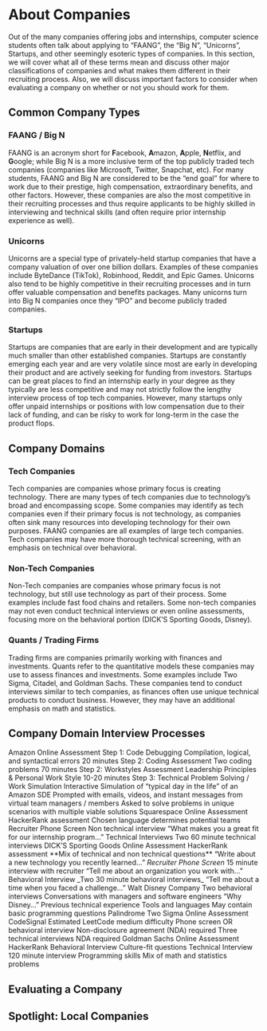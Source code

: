 # About Companies

Out of the many companies offering jobs and internships, computer science students often talk about applying to “FAANG”, the “Big N”, “Unicorns”, Startups, and other seemingly esoteric types of companies. In this section, we will cover what all of these terms mean and discuss other major classifications of companies and what makes them different in their recruiting process. Also, we will discuss important factors to consider when evaluating a company on whether or not you should work for them.


## Common Company Types


### FAANG / Big N

FAANG is an acronym short for **F**acebook, **A**mazon, **A**pple, **N**etflix, and **G**oogle; while Big N is a more inclusive term of the top publicly traded tech companies (companies like Microsoft, Twitter, Snapchat, etc). For many students, FAANG and Big N are considered to be the “end goal” for where to work due to their prestige, high compensation, extraordinary benefits, and other factors. However, these companies are also the most competitive in their recruiting processes and thus require applicants to be highly skilled in interviewing and technical skills (and often require prior internship experience as well).


### Unicorns

Unicorns are a special type of privately-held startup companies that have a company valuation of over one billion dollars. Examples of these companies include ByteDance (TikTok), Robinhood, Reddit, and Epic Games. Unicorns also tend to be highly competitive in their recruiting processes and in turn offer valuable compensation and benefits packages. Many unicorns turn into Big N companies once they “IPO” and become publicly traded companies.


### Startups

Startups are companies that are early in their development and are typically much smaller than other established companies. Startups are constantly emerging each year and are very volatile since most are early in developing their product and are actively seeking for funding from investors. Startups can be great places to find an internship early in your degree as they typically are less competitive and may not strictly follow the lengthy interview process of top tech companies. However, many startups only offer unpaid internships or positions with low compensation due to their lack of funding, and can be risky to work for long-term in the case the product flops.


## Company Domains


### Tech Companies
Tech companies are companies whose primary focus is creating technology. There are many types of tech companies due to technology’s broad and encompassing scope. Some companies may identify as tech companies even if their primary focus is not technology, as companies often sink many resources into developing technology for their own purposes. FAANG companies are all examples of large tech companies.
Tech companies may have more thorough technical screening, with an emphasis on technical over behavioral.

### Non-Tech Companies
Non-Tech companies are companies whose primary focus is not technology, but still use technology as part of their process. Some examples include fast food chains and retailers.
Some non-tech companies may not even conduct technical interviews or even online assessments, focusing more on the behavioral portion (DICK’S Sporting Goods, Disney).


### Quants / Trading Firms
Trading firms are companies primarily working with finances and investments. Quants refer to the quantitative models these companies may use to assess finances and investments. Some examples include Two Sigma, Citadel, and Goldman Sachs.
These companies tend to conduct interviews similar to tech companies, as finances often use unique technical products to conduct business. However, they may have an additional emphasis on math and statistics.

## Company Domain Interview Processes

<Tabs>
  <TabItem value="tech-company" label="Tech Company" default>
    Amazon
    Online Assessment
    Step 1: Code Debugging
    Compilation, logical, and syntactical errors
    20 minutes
    Step 2: Coding Assessment 
    Two coding problems
    70 minutes
    Step 2: Workstyles Assessment 
    Leadership Principles & Personal Work Style
    10-20 minutes
    Step 3: Technical Problem Solving / Work Simulation
    Interactive Simulation of “typical day in the life” of an Amazon SDE
    Prompted with emails, videos, and instant messages from virtual team managers / members
    Asked to solve problems in unique scenarios with multiple viable solutions
    Squarespace
    Online Assessment
    HackerRank assessment
    Chosen language determines potential teams
    Recruiter Phone Screen
    Non technical interview
    “What makes you a great fit for our internship program…”
    Technical Interviews
    Two 60 minute technical interviews 
  </TabItem>
  <TabItem value="non-tech-company" label="Non-Tech Company">
    DICK’S Sporting Goods
    Online Assessment
    HackerRank assessment
    **Mix of technical and non technical questions**
    “Write about a new technology you recently learned…”
    <i>Recruiter Phone Screen</i>
    15 minute interview with recruiter
    “Tell me about an organization you work with…”
    Behavioral Interview
    _Two 30 minute behavioral interviews_
    “Tell me about a time when you faced a challenge…”
    Walt Disney Company
    Two behavioral interviews
    Conversations with managers and software engineers
    “Why Disney…”
    Previous technical experience
    Tools and languages
    May contain basic programming questions
    Palindrome
  </TabItem>
  <TabItem value="quant-trading-firm" label="Quant/Trading Firm">
    Two Sigma
    Online Assessment
    CodeSignal
    Estimated LeetCode medium difficulty
    Phone screen OR behavioral interview
    Non-disclosure agreement (NDA) required
    Three technical interviews
    NDA required
    Goldman Sachs
    Online Assessment
    HackerRank
    Behavioral Interview
    Culture-fit questions
    Technical Interview
    120 minute interview
    Programming skills
    Mix of math and statistics problems
  </TabItem>
</Tabs>

## Evaluating a Company


## Spotlight: Local Companies